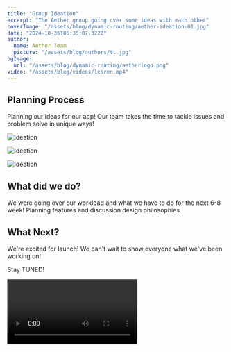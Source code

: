 ```yaml
---
title: "Group Ideation"
excerpt: "The Aether group going over some ideas with each other"
coverImage: "/assets/blog/dynamic-routing/aether-ideation-01.jpg"
date: "2024-10-26T05:35:07.322Z"
author:
  name: Aether Team
  picture: "/assets/blog/authors/tt.jpg"
ogImage:
  url: "/assets/blog/dynamic-routing/aetherlogo.png"
video: "/assets/blog/videos/lebron.mp4"
---
```


## Planning Process 

Planning our ideas for our app! Our team takes the time to tackle issues and problem solve in unique ways!

![Ideation](/assets/blog/dynamic-routing/aether-ideation-02.jpg)

![Ideation](/assets/blog/dynamic-routing/aether-ideation-03.jpg)

![Ideation](/assets/blog/dynamic-routing/aether-ideation-03.jpg)


## What did we do?

We were going over our workload and what we have to do for the next 6-8 week! Planning features and discussion design philosophies .

## What Next?

We're excited for launch! We can't wait to show everyone what we've been working on!

Stay TUNED!

<Video/>